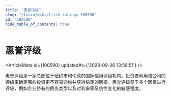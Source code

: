 ```yaml
---
title: "惠誉评级"
slug: "/learn/wiki/fitch-ratings-100590"
id: "100590"
hide_table_of_contents: true
---
```



# 惠誉评级

<ArticleMeta id={100590} updatedAt={'2023-09-26 13:58:51'} />
<div className='border-solid border-b border-t-0 my-4 border-[var(--ifm-color-gray-300)]' />

惠誉评级是一家总部位于纽约市和伦敦的国际信用评级机构。投资者利用该公司的评级来确定哪些投资更不容易违约并获得稳定的回报。惠誉评级基于多个因素进行评级，例如企业持有的债务类型以及对利率等系统性变化的敏感程度。
